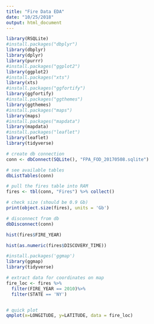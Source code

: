 ```yaml
---
title: "Fire Data EDA"
date: "10/25/2018"
output: html_document
---
```


```r
library(RSQLite)
#install.packages("dbplyr")
library(dbplyr)
library(dplyr)
library(purrr)
#install.packages("ggplot2")
library(ggplot2)
#install.packages("xts")
library(xts)
#install.packages("ggfortify")
library(ggfortify)
#install.packages("ggthemes")
library(ggthemes)
#install.packages("maps")
library(maps)
#install.packages("mapdata")
library(mapdata)
#install.packages("leaflet")
library(leaflet)
library(tidyverse)
```

```r
# create db connection
conn <- dbConnect(SQLite(), "FPA_FOD_20170508.sqlite")

# see available tables
dbListTables(conn)

# pull the fires table into RAM
fires <- tbl(conn, "Fires") %>% collect()

# check size (should be 0.9 Gb)
print(object.size(fires), units = 'Gb')

# disconnect from db
dbDisconnect(conn)
```

```r
hist(fires$FIRE_YEAR)
```
```r
hist(as.numeric(fires$DISCOVERY_TIME))
```
```r
#install.packages('ggmap')
library(ggmap)
library(tidyverse)
```
```r
# extract data for coordinates on map 
fire_loc <- fires %>%
  filter(FIRE_YEAR == 2010)%>%
  filter(STATE == 'NY')


# quick plot 
qmplot(x=LONGITUDE, y=LATITUDE, data = fire_loc)
```































